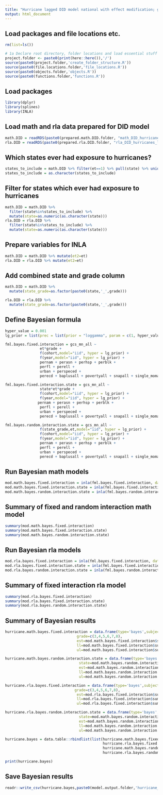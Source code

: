 ```yaml
---
title: "Hurricane lagged DID model national with effect modification; grade"
output: html_document
---
```


## Load packages and file locations etc.

```r
rm(list=ls())

# 1a Declare root directory, folder locations and load essential stuff
project.folder <- paste0(print(here::here()),'/')
source(paste0(project.folder,'create_folder_structure.R'))
source(paste0(file.locations.folder,'file_locations.R'))
source(paste0(objects.folder,'objects.R'))
source(paste0(functions.folder,'functions.R'))
```

## Load packages

```r
library(dplyr)
library(splines)
library(INLA)
```

## Load math and rla data prepared for DID model

```r
math.DID = readRDS(paste0(prepared.math.DID.folder, "math_DID_hurricanes_lagged.rds")) %>% mutate(year=as.factor(year), state=as.factor(state))
rla.DID = readRDS(paste0(prepared.rla.DID.folder, "rla_DID_hurricanes_lagged.rds")) %>% mutate(year=as.factor(year), state=as.factor(state))
```

## Which states ever had exposure to hurricanes?

```r
states_to_include = math.DID %>% filter(et==1) %>% pull(state) %>% unique()
states_to_include = as.character(states_to_include)
```

## Filter for states which ever had exposure to hurricanes

```r
math.DID = math.DID %>% 
  filter(state%in%states_to_include) %>% 
  mutate(state=as.numeric(as.character(state)))
rla.DID = rla.DID %>% 
  filter(state%in%states_to_include) %>% 
  mutate(state=as.numeric(as.character(state)))
```

## Prepare variables for INLA

```r
math.DID = math.DID %>% mutate(et2=et)
rla.DID = rla.DID %>% mutate(et2=et)
```

## Add combined state and grade column 
```r
math.DID = math.DID %>%
  mutate(state_grade=as.factor(paste0(state,'_',grade)))

rla.DID = rla.DID %>%
  mutate(state_grade=as.factor(paste0(state,'_',grade)))
```

## Define Bayesian formula

```r
hyper_value = 0.001
lg_prior = list(prec = list(prior = "loggamma", param = c(1, hyper_value)))

fml.bayes.fixed.interaction = gcs_mn_all ~  
                et*grade + 
                f(cohort,model="iid", hyper = lg_prior) +
                f(year,model="iid", hyper = lg_prior) +
                pernam + perasn + perhsp + perblk +  
                perfl + perell + 
                urban + perspeced +
                perecd + baplusall + povertyall + snapall + single_momall

fml.bayes.fixed.interaction.state = gcs_mn_all ~  
                state*et*grade +
                f(cohort,model="iid", hyper = lg_prior) +
                f(year,model="iid", hyper = lg_prior) +
               pernam + perasn + perhsp + perblk +  
                perfl + perell + 
                urban + perspeced +
                perecd + baplusall + povertyall + snapall + single_momall

fml.bayes.random.interaction.state = gcs_mn_all ~  
                f(state_grade,et,model="iid", hyper = lg_prior) +
                f(cohort,model="iid", hyper = lg_prior) +
                f(year,model="iid", hyper = lg_prior) +
                pernam + perasn + perhsp + perblk +  
                perfl + perell + 
                urban + perspeced +
                perecd + baplusall + povertyall + snapall + single_momall
```


## Run Bayesian math models

```r
mod.math.bayes.fixed.interaction = inla(fml.bayes.fixed.interaction, data = math.DID)
mod.math.bayes.fixed.interaction.state = inla(fml.bayes.fixed.interaction.state, data = math.DID)
mod.math.bayes.random.interaction.state = inla(fml.bayes.random.interaction.state, data = math.DID)
```

## Summary of fixed and random interaction math model

```r
summary(mod.math.bayes.fixed.interaction)
summary(mod.math.bayes.fixed.interaction.state)
summary(mod.math.bayes.random.interaction.state)
```

## Run Bayesian rla models

```r
mod.rla.bayes.fixed.interaction = inla(fml.bayes.fixed.interaction, data = rla.DID)
mod.rla.bayes.fixed.interaction.state = inla(fml.bayes.fixed.interaction.state, data = rla.DID)
mod.rla.bayes.random.interaction.state = inla(fml.bayes.random.interaction.state, data = rla.DID)
```

## Summary of fixed interaction rla model

```r
summary(mod.rla.bayes.fixed.interaction)
summary(mod.rla.bayes.fixed.interaction.state)
summary(mod.rla.bayes.random.interaction.state)
```

## Summary of Bayesian results

```r
hurricane.math.bayes.fixed.interaction = data.frame(type='bayes',subject='math',
                                 grade=c(3,4,5,6,7,8),
                                 est=mod.math.bayes.fixed.interaction$summary.fixed[c(3:8), ]$mean,
                                 ll=mod.math.bayes.fixed.interaction$summary.fixed[c(3:8), ]$`0.025quant`,
                                 ul=mod.math.bayes.fixed.interaction$summary.fixed[c(3:8), ]$`0.975quant`)

hurricane.math.bayes.random.interaction.state = data.frame(type='bayes',subject='math',
                                  state=mod.math.bayes.random.interaction.state$summary.random$state_grade$ID,
                                  est=mod.math.bayes.random.interaction.state$summary.random$state_grade$mean,
                                  ll=mod.math.bayes.random.interaction.state$summary.random$state_grade$`0.025quant`,
                                  ul=mod.math.bayes.random.interaction.state$summary.random$state_grade$`0.975quant`)

hurricane.rla.bayes.fixed.interaction = data.frame(type='bayes',subject='rla',
                                grade=c(3,4,5,6,7,8),
                                 est=mod.rla.bayes.fixed.interaction$summary.fixed[c(3:8), ]$mean,
                                 ll=mod.rla.bayes.fixed.interaction$summary.fixed[c(3:8), ]$`0.025quant`,
                                 ul=mod.rla.bayes.fixed.interaction$summary.fixed[c(3:8), ]$`0.975quant`)

hurricane.rla.bayes.random.interaction.state = data.frame(type='bayes',subject='rla',
                                  state=mod.math.bayes.random.interaction.state$summary.random$state_grade$ID,
                                  est=mod.math.bayes.random.interaction.state$summary.random$state_grade$mean,
                                  ll=mod.math.bayes.random.interaction.state$summary.random$state_grade$`0.025quant`,
                                  ul=mod.math.bayes.random.interaction.state$summary.random$state_grade$`0.975quant`)

hurricane.bayes = data.table::rbindlist(list(hurricane.math.bayes.fixed.interaction,
                                             hurricane.rla.bayes.fixed.interaction,
                                             hurricane.math.bayes.random.interaction.state,
                                             hurricane.rla.bayes.random.interaction.state))

print(hurricane.bayes)
```

## Save Bayesian results

```r
readr::write_csv(hurricane.bayes,paste0(model.output.folder,'hurricane_did_lagged_grade_interaction.csv'))
```
